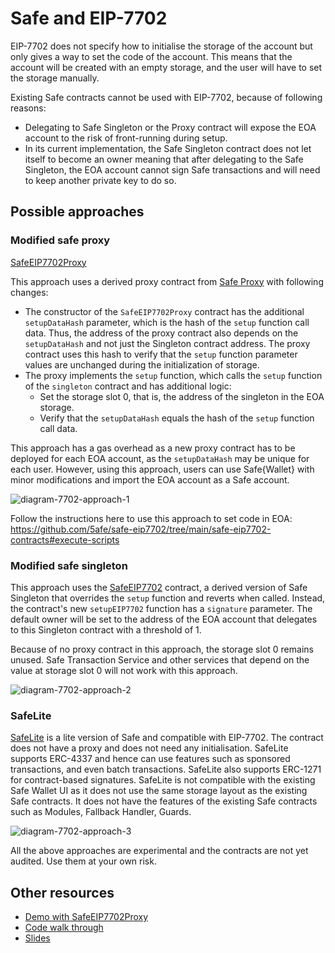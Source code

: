 
# Safe and EIP-7702

EIP-7702 does not specify how to initialise the storage of the account but only gives a way to set the code of the account. This means that the account will be created with an empty storage, and the user will have to set the storage manually.

Existing Safe contracts cannot be used with EIP-7702, because of following reasons:

- Delegating to Safe Singleton or the Proxy contract will expose the EOA account to the risk of front-running during setup.
- In its current implementation, the Safe Singleton contract does not let itself to become an owner meaning that after delegating to the Safe Singleton, the EOA account cannot sign Safe transactions and will need to keep another private key to do so.

## Possible approaches

### Modified safe proxy

[SafeEIP7702Proxy](https://github.com/5afe/safe-eip7702/blob/main/safe-eip7702-contracts/contracts/SafeEIP7702Proxy.sol)

This approach uses a derived proxy contract from [Safe Proxy](https://github.com/5afe/safe-eip7702/blob/main/safe-eip7702-contracts/contracts/SafeEIP7702Proxy.sol) with following changes:
- The constructor of the `SafeEIP7702Proxy` contract has the additional `setupDataHash` parameter, which is the hash of the `setup` function call data. Thus, the address of the proxy contract also depends on the `setupDataHash` and not just the Singleton contract address. The proxy contract uses this hash to verify that the `setup` function parameter values are unchanged during the initialization of storage.
- The proxy implements the `setup` function, which calls the `setup` function of the `singleton` contract and has additional logic:
  - Set the storage slot 0, that is, the address of the singleton in the EOA storage.
  - Verify that the `setupDataHash` equals the hash of the `setup` function call data.

This approach has a gas overhead as a new proxy contract has to be deployed for each EOA account, as the `setupDataHash` may be unique for each user. However, using this approach, users can use Safe\{Wallet\} with minor modifications and import the EOA account as a Safe account. 

![diagram-7702-approach-1](../../../assets/diagram-7702-approach-1.png)

Follow the instructions here to use this approach to set code in EOA: https://github.com/5afe/safe-eip7702/tree/main/safe-eip7702-contracts#execute-scripts

### Modified safe singleton

This approach uses the [SafeEIP7702](https://github.com/safe-global/safe-smart-account/blob/feature/eip-7702/contracts/experimental/SafeEIP7702.sol) contract, a derived version of Safe Singleton that overrides the `setup` function and reverts when called. Instead, the contract's new `setupEIP7702` function has a `signature` parameter. The default owner will be set to the address of the EOA account that delegates to this Singleton contract with a threshold of 1.

Because of no proxy contract in this approach, the storage slot 0 remains unused. Safe Transaction Service and other services that depend on the value at storage slot 0 will not work with this approach.

![diagram-7702-approach-2](../../../assets/diagram-7702-approach-2.png)

### SafeLite

[SafeLite](https://github.com/5afe/safe-eip7702/blob/main/safe-eip7702-contracts/contracts/experimental/SafeLite.sol) is a lite version of Safe and compatible with EIP-7702. The contract does not have a proxy and does not need any initialisation.
SafeLite supports ERC-4337 and hence can use features such as sponsored transactions, and even batch transactions. SafeLite also supports ERC-1271 for contract-based signatures.
SafeLite is not compatible with the existing Safe Wallet UI as it does not use the same storage layout as the existing Safe contracts.
It does not have the features of the existing Safe contracts such as Modules, Fallback Handler, Guards.

![diagram-7702-approach-3](../../../assets/diagram-7702-approach-3.png)

<Callout type='error' emoji='‼️'>
  All the above approaches are experimental and the contracts are not yet audited. Use them at your own risk.
</Callout>

## Other resources

- [Demo with SafeEIP7702Proxy](https://github.com/5afe/safe-eip7702/blob/main/README.md#demo-using-ui)
- [Code walk through](https://www.youtube.com/watch?v=dx4mk6tKHCo)
- [Slides](https://docs.google.com/presentation/d/1blYoVXLdPUNXhfSlck5bgbs8-h9StI9om7wsxj1SxVM)